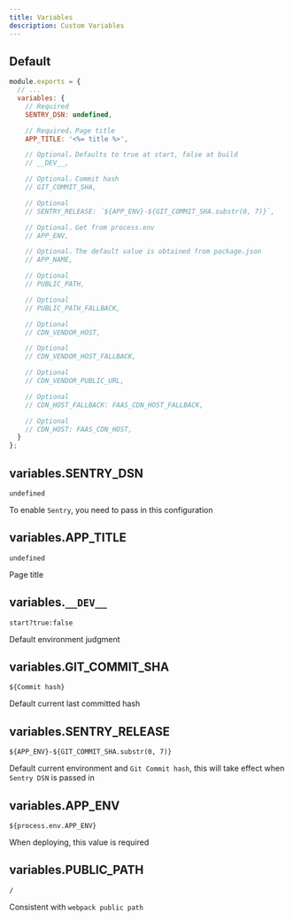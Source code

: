 ```yaml
---
title: Variables
description: Custom Variables
---
```


## Default

```js filename="lark.config.js"
module.exports = {
  // ...
  variables: {
    // Required
    SENTRY_DSN: undefined,

    // Required，Page title
    APP_TITLE: '<%= title %>',

    // Optional，Defaults to true at start, false at build
    // __DEV__,

    // Optional，Commit hash
    // GIT_COMMIT_SHA,

    // Optional
    // SENTRY_RELEASE: `${APP_ENV}-${GIT_COMMIT_SHA.substr(0, 7)}`,

    // Optional，Get from process.env
    // APP_ENV,

    // Optional，The default value is obtained from package.json
    // APP_NAME,

    // Optional
    // PUBLIC_PATH,

    // Optional
    // PUBLIC_PATH_FALLBACK,

    // Optional
    // CDN_VENDOR_HOST,

    // Optional
    // CDN_VENDOR_HOST_FALLBACK,

    // Optional
    // CDN_VENDOR_PUBLIC_URL,

    // Optional
    // CDN_HOST_FALLBACK: FAAS_CDN_HOST_FALLBACK,

    // Optional
    // CDN_HOST: FAAS_CDN_HOST,
  }
};
```

## variables.SENTRY_DSN

`undefined`

To enable `Sentry`, you need to pass in this configuration

## variables.APP_TITLE

`undefined`

Page title

## variables.`__DEV__`

`start?true:false`

Default environment judgment

## variables.GIT_COMMIT_SHA

`${Commit hash}`

Default current last committed hash

## variables.SENTRY_RELEASE

`${APP_ENV}-${GIT_COMMIT_SHA.substr(0, 7)}`

Default current environment and `Git Commit hash`, this will take effect when `Sentry DSN` is passed in

## variables.APP_ENV

`${process.env.APP_ENV}`

When deploying, this value is required

## variables.PUBLIC_PATH

`/`

Consistent with `webpack public path`